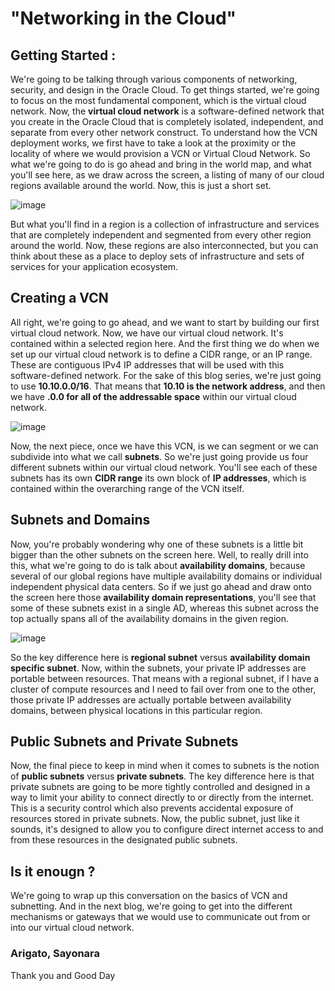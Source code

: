 # "Networking in the Cloud"



## Getting Started :

We're going to be talking through various components of networking, security, and design in the Oracle Cloud. To get things started, we're going to focus on the most fundamental component, which is the virtual cloud network. Now, the **virtual cloud network** is a software-defined network that you create in the Oracle Cloud that is completely isolated, independent, and separate from every other network construct. 
To understand how the VCN deployment works, we first have to take a look at the proximity or the locality of where we would provision a VCN or Virtual Cloud Network. So what we're going to do is go ahead and bring in the world map, and what you'll see here, as we draw across the screen, a listing of many of our cloud regions available around the world. Now, this is just a short set. 

![image](https://user-images.githubusercontent.com/103866475/205811884-6a7dd666-3dca-421c-a2e2-502a211e2fd3.png)

But what you'll find in a region is a collection of infrastructure and services that are completely independent and segmented from every other region around the world. Now, these regions are also interconnected, but you can think about these as a place to deploy sets of infrastructure and sets of services for your application ecosystem. 

## Creating a VCN

All right, we're going to go ahead, and we want to start by building our first virtual cloud network. Now, we have our virtual cloud network. It's contained within a selected region here. And the first thing we do when we set up our virtual cloud network is to define a CIDR range, or an IP range. These are contiguous IPv4 IP addresses that will be used with this software-defined network. For the sake of this blog series, we're just going to use **10.10.0.0/16**. That means that **10.10 is the network address**, and then we have **.0.0 for all of the addressable space** within our virtual cloud network. 

![image](https://user-images.githubusercontent.com/103866475/205812038-ef5c7234-e2db-46b8-bef2-4400671b41d1.png)


Now, the next piece, once we have this VCN, is we can segment or we can subdivide into what we call **subnets**. So we're just going provide us four different subnets within our virtual cloud network. You'll see each of these subnets has its own **CIDR range** its own block of **IP addresses**, which is contained within the overarching range of the VCN itself. 

## Subnets and Domains

Now, you're probably wondering why one of these subnets is a little bit bigger than the other subnets on the screen here. Well, to really drill into this, what we're going to do is talk about **availability domains**, because several of our global regions have multiple availability domains or individual independent physical data centers. So if we just go ahead and draw onto the screen here those **availability domain representations**, you'll see that some of these subnets exist in a single AD, whereas this subnet across the top actually spans all of the availability domains in the given region. 

![image](https://user-images.githubusercontent.com/103866475/205811990-ec0694b5-eaa5-4621-9dcf-51068ae59089.png)


So the key difference here is **regional subnet** versus **availability domain specific subnet**. Now, within the subnets, your private IP addresses are portable between resources. That means with a regional subnet, if I have a cluster of compute resources and I need to fail over from one to the other, those private IP addresses are actually portable between availability domains, between physical locations in this particular region. 

## Public Subnets and Private Subnets

Now, the final piece to keep in mind when it comes to subnets is the notion of **public subnets** versus **private subnets**. The key difference here is that private subnets are going to be more tightly controlled and designed in a way to limit your ability to connect directly to or directly from the internet. This is a security control which also prevents accidental exposure of resources stored in private subnets. Now, the public subnet, just like it sounds, it's designed to allow you to configure direct internet access to and from these resources in the designated public subnets. 

## Is it enougn ?

We're going to wrap up this conversation on the basics of VCN and subnetting. And in the next blog, we're going to get into the different mechanisms or gateways that we would use to communicate out from or into our virtual cloud network. 

### Arigato, Sayonara

Thank you and Good Day
